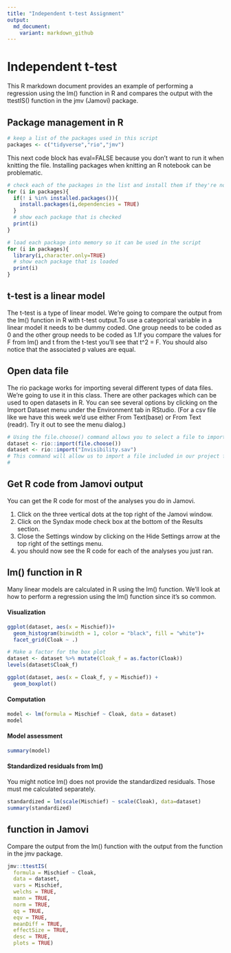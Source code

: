 ```yaml
---
title: "Independent t-test Assignment"
output:
  md_document:
    variant: markdown_github
---
```


#  Independent t-test

This R markdown document provides an example of performing a regression using the lm() function in R and compares the output with the ttestIS() function in the jmv (Jamovi) package.

## Package management in R

```r
# keep a list of the packages used in this script
packages <- c("tidyverse","rio","jmv")
```

This next code block has eval=FALSE because you don't want to run it when knitting the file. Installing packages when knitting an R notebook can be problematic.

```r
# check each of the packages in the list and install them if they're not installed already
for (i in packages){
  if(! i %in% installed.packages()){
    install.packages(i,dependencies = TRUE)
  }
  # show each package that is checked
  print(i)
}
```

```r
# load each package into memory so it can be used in the script
for (i in packages){
  library(i,character.only=TRUE)
  # show each package that is loaded
  print(i)
}
```

## t-test is a linear model

The t-test is a type of linear model. We're going to compare the output from the lm() function in R with t-test output.To use a categorical variable in a linear model it needs to be dummy coded. One group needs to be coded as 0 and the other group needs to be coded as 1.If you compare the values for F from lm() and t from the t-test you'll see that t^2 = F. You should also notice that the associated p values are equal.

## Open data file

The rio package works for importing several different types of data files. We're going to use it in this class. There are other packages which can be used to open datasets in R. You can see several options by clicking on the Import Dataset menu under the Environment tab in RStudio. (For a csv file like we have this week we'd use either From Text(base) or From Text (readr). Try it out to see the menu dialog.)

```r
# Using the file.choose() command allows you to select a file to import from another folder.
dataset <- rio::import(file.choose())
dataset <- rio::import("Invisibility.sav")
# This command will allow us to import a file included in our project folder.
# 
```

## Get R code from Jamovi output

You can get the R code for most of the analyses you do in Jamovi.

1. Click on the three vertical dots at the top right of the Jamovi window.
2. Click on the Syndax mode check box at the bottom of the Results section.
3. Close the Settings window by clicking on the Hide Settings arrow at the top right of the settings menu.
4. you should now see the R code for each of the analyses you just ran.

## lm() function in R

Many linear models are calculated in R using the lm() function. We'll look at how to perform a regression using the lm() function since it's so common.

#### Visualization

```r
ggplot(dataset, aes(x = Mischief))+
  geom_histogram(binwidth = 1, color = "black", fill = "white")+
  facet_grid(Cloak ~ .)
```

```r
# Make a factor for the box plot
dataset <- dataset %>% mutate(Cloak_f = as.factor(Cloak))
levels(dataset$Cloak_f)
```


```r
ggplot(dataset, aes(x = Cloak_f, y = Mischief)) +
  geom_boxplot()
```

#### Computation

```r
model <- lm(formula = Mischief ~ Cloak, data = dataset)
model
```

#### Model assessment

```r
summary(model)
```

#### Standardized residuals from lm()

You might notice lm() does not provide the standardized residuals. Those must me calculated separately.

```r
standardized = lm(scale(Mischief) ~ scale(Cloak), data=dataset)
summary(standardized)
```


## function in Jamovi

Compare the output from the lm() function with the output from the function in the jmv package.

```r
jmv::ttestIS(
  formula = Mischief ~ Cloak,
  data = dataset,
  vars = Mischief,
  welchs = TRUE,
  mann = TRUE,
  norm = TRUE,
  qq = TRUE,
  eqv = TRUE,
  meanDiff = TRUE,
  effectSize = TRUE,
  desc = TRUE,
  plots = TRUE)
```


